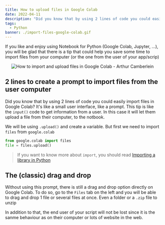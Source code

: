 ```yaml
---
title: How to upload files in Google Colab
date: 2022-04-11
description: "Did you know that by using 2 lines of code you could easily import files in Google Colab? And other files related tips"
tags:
  - Python
banner: ./import-files-google-colab.gif
---
```


If you like and enjoy using Notebook for Python (Google Colab, Jupyter, ...), you will be glad that there is a tip that could help you save some time to import files from your computer (or the one from the user of your app/scrip)

<p align="center">
  <img src="./import-files-google-colab.gif" alt="How to import and upload files in Google Colab - Arthur Camberlein" title="The how-to gif to import and upload files in Google Colab" />
</p>

## 2 lines to create a prompt to import files from the user computer

Did you know that by using 2 lines of code you could easily import files in Google Colab? It's like a small user interface, like a prompt. This tip is like the `input()` code to get information from a user. In this case it will let them upload a file from their computer, to the notbook.

We will be using `.upload()` and create a variable. But first we need to import `files` from `google.colab`

```python
from google.colab import files
file = files.upload()
```

> If you want to know more about `import`, you should read [Importing a library in Python](/how-to-import-libraries-python)

## The (classic) drag and drop

Without using this prompt, there is still a drag and drop option directly on Google Colab. To do so, go to the `Files` tab on the left and you will be able to drag and drop 1 file or several files at once. Even a folder or a `.zip` file to unzip

In addition to that, the end user of your script will not be lost since it is the sanme behaviour as on their computer or lots of website in the web.
